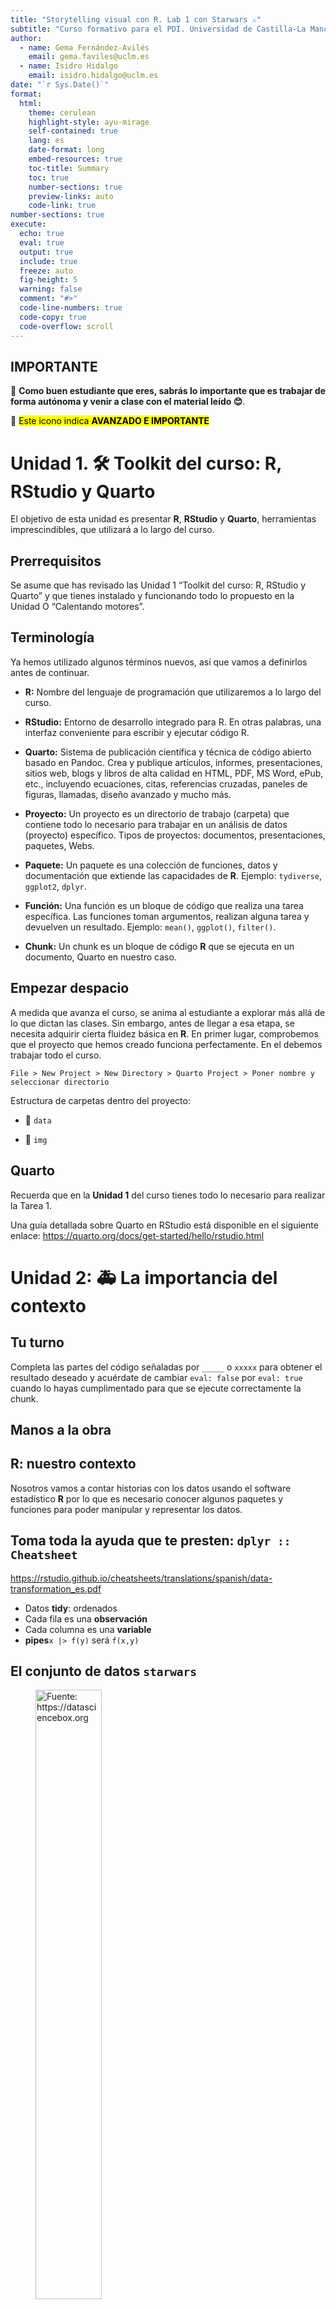 ---
title: "Storytelling visual con R. Lab 1 con Starwars ⚔"
subtitle: "Curso formativo para el PDI. Universidad de Castilla-La Mancha"
author:   
  - name: Gema Fernández-Avilés 
    email: gema.faviles@uclm.es
  - name: Isidro Hidalgo
    email: isidro.hidalgo@uclm.es 
date: "`r Sys.Date()`"
format:
  html:
    theme: cerulean
    highlight-style: ayu-mirage
    self-contained: true
    lang: es
    date-format: long
    embed-resources: true
    toc-title: Summary
    toc: true
    number-sections: true
    preview-links: auto
    code-link: true
number-sections: true
execute:
  echo: true
  eval: true
  output: true
  include: true
  freeze: auto
  fig-height: 5
  warning: false
  comment: "#>"
  code-line-numbers: true
  code-copy: true
  code-overflow: scroll
---



::: {.callout-warning}
## IMPORTANTE

📕 **Como buen estudiante que eres, sabrás lo importante que es trabajar de forma autónoma y venir a clase con el material leído 😊**. 

🦄 <mark> Este icono indica **AVANZADO E IMPORTANTE**</mark>

:::



# Unidad 1. 🛠 Toolkit del curso: R, RStudio y Quarto

El objetivo de esta unidad es presentar **R**, **RStudio** y **Quarto**, herramientas imprescindibles, que utilizará a lo largo del curso.


## Prerrequisitos  

Se asume que has revisado las Unidad 1 "Toolkit del curso: R, RStudio y Quarto" y que tienes instalado y funcionando todo lo propuesto en la Unidad O "Calentando motores".

## Terminología

Ya hemos utilizado algunos términos nuevos, así que vamos a definirlos antes de continuar.

- **R:** Nombre del lenguaje de programación que utilizaremos a lo largo del curso.

- **RStudio:** Entorno de desarrollo integrado para R.
    En otras palabras, una interfaz conveniente para escribir y ejecutar código R.

- **Quarto:** Sistema de publicación científica y técnica de código abierto basado en Pandoc.
Crea y publique artículos, informes, presentaciones, sitios web, blogs y libros de alta calidad en HTML, PDF, MS Word, ePub, etc., incluyendo ecuaciones, citas, referencias cruzadas, paneles de figuras, llamadas, diseño avanzado y mucho más.

- **Proyecto:** Un proyecto es un directorio de trabajo (carpeta) que contiene todo lo necesario para trabajar en un análisis de datos (proyecto) específico. Tipos de proyectos: documentos, presentaciones, paquetes, Webs.

- **Paquete:** Un paquete es una colección de funciones, datos y documentación que extiende las capacidades de **R**. Ejemplo: `tydiverse`, `ggplot2`, `dplyr`.

- **Función:** Una función es un bloque de código que realiza una tarea específica. Las funciones toman argumentos, realizan alguna tarea y devuelven un resultado. Ejemplo: `mean()`, `ggplot()`, `filter()`.

- **Chunk:** Un chunk es un bloque de código **R** que se ejecuta en un documento, Quarto en nuestro caso.  


## Empezar despacio

A medida que avanza el curso, se anima al estudiante a explorar más allá de lo que dictan las clases.
Sin embargo, antes de llegar a esa etapa, se necesita adquirir cierta fluidez básica en **R**.
En primer lugar, comprobemos que el proyecto que hemos creado funciona perfectamente. En el debemos trabajar todo el curso.

`File > New Project > New Directory > Quarto Project > Poner nombre y seleccionar directorio`

Estructura de carpetas dentro del proyecto:

* 📂 `data`

* 📂 `img`

::: {.callout-note}
## Quarto

Recuerda que en la **Unidad 1** del curso tienes todo lo necesario para realizar la Tarea 1. 

Una guía detallada sobre Quarto en RStudio está disponible en el siguiente enlace: <https://quarto.org/docs/get-started/hello/rstudio.html>

:::


# Unidad 2: 🚑 La importancia del contexto

::: {.callout-warning title="Tu turno"}
## Tu turno
Completa las partes del código señaladas por `_____` o `xxxxx` para obtener el resultado deseado y acuérdate de cambiar `eval: false` por `eval: true` cuando lo hayas cumplimentado para que se ejecute correctamente la chunk.
:::

## Manos a la obra 

::: {.callout-note}
## R: nuestro contexto

Nosotros vamos a contar historias con los datos usando el software 
estadístico **R** por lo que es necesario conocer algunos paquetes y funciones
para poder manipular y representar los datos.
:::

## Toma toda la ayuda que te presten: `dplyr :: Cheatsheet`

<https://rstudio.github.io/cheatsheets/translations/spanish/data-transformation_es.pdf>

- Datos **tidy**: ordenados
- Cada fila es una **observación**
- Cada columna es una **variable**
- **pipes**` x |> f(y)` será `f(x,y)`


## El conjunto de datos `starwars`

![**Fuente: https://datasciencebox.org**](img/starwars-dataset.png){width="50%"}




## Nuestra filosofía: *learning by doing*


**Paso 1** Cargamos los datos `starwars` contenidos en el paquete `dplyr`.

```{r carga-datos-starwars}
library("dplyr")
starwars
```


**Paso 2** ¿Cuántas columnas (variables) tiene?
```{r sw-ncol}
ncol(starwars)
```

**Paso 3** ¿Cuántas filas (observaciones) tiene?
```{r sw-nrow}
nrow(starwars)
```

**Paso 4** ¿Cuál es la dimensión del dataset?
```{r sw-dim}
dim(starwars)
```


**Paso 5** ¿Cómo extraer una **variable** del `data.frame`? 

Opción 1: formato tidy
```{r}
#| eval: false
nombre_dataframe |> select(nombre_variable)
```

Opción 2: Con el operador `$`

```{r}
#| eval: false
nombre_dataframe$nombre_variable
```

::: {.callout-important title="Tu turno"}
Selecciona la variable `name` del conjunto de datos `starwars`.
:::

```{r}
# Tu código R aquí
```

**Paso 6** Para asignar "algo" (la variable `name`) a "algo" (el objeto `sw_name`) se utiliza el operador `<-`.

```{r sw-variable-name}
sw_name <- starwars$name
```


::: {.callout-note}
## Operador `<-`

El operador `<-` asigna al "símbolo" que hay a su izquierda el resultado
de la expresión que hay a su derecha. El operador `=` funciona "igual" que `<-`. 
:::



**Paso 7** ¿Como extraer una observación del conjunto de datos?

```{r sw-obsev}
#| eval: false
nombre_dataframe|>
  filter(nombre_variable == "nombre_observacion")
```

::: {.callout-important title="Tu turno"}
Selecciona una observación (el bueno), `Luke Skywalker`, filtrando por el nombre en la variable `name` del conjunto `starwars`
:::


```{r sw-obsev-luke-skywalker}
# Tu código R aquí
```


**Paso 8** Exploración del dataset `starwars` de un **vistazo** (con la función `skim()` de la librería `skimr`):

```{r sw-explora}
skimr::skim(starwars)
```






# Unidad 3. 📊 La elección de un gráfico efectivo: From data to viz


::: {.callout-warning}
## ¿Cómo visualizar con la función `ggplot()` del paquete `ggplot2`? Recuerda: 

<mark> **Paso 1** Cargar el paquete `ggplot` con la función `library()`. </mark>

```{r ggplot-library, eval=FALSE}
library(ggplot2)
```


<mark> **Paso 2** Utilizar la función `ggplot()`. </mark>

```{r ggplot-teoria, eval=FALSE}
ggplot(data = nuestro_dataset, 
       mapping = aes(x = x-variable, y = y-variable)) +
   geom_xxx() +
   otras opciones
```

:::


## ¿Cómo describirías la relación entre la masa (`mass`) y la altura (`height`) de los personajes de Starwars (`starwars`) mediante una visualización? 


## Paso a paso  🐾

**Paso 🐾1.** El primer argumento de `ggplot()` es el conjunto de datos que se utilizará en el gráfico 

```{r}
#| eval: false
_______(ggplot2)
_______(data = starwars) 
```


**Paso 🐾2.** Indicamos a `ggplot()` cómo se representará visualmente la información de nuestros datos. El argumento `mapping` define cómo se asignan las variables del conjunto de datos a las propiedades visuales (estéticas) del gráfico. Los argumentos `x` e `y` de `aes()` especifican qué variables mapear en los ejes `x` e `y`. Asignaremos `height` a la estética `x` y `mass` a la estética `y`.

```{r starwars2-2}
#| eval: false
ggplot(data = starwars,
       mapping = aes(x = _______, y = ______)) 
```


**Paso 🐾3.** Necesitamos definir un **geom**: el objeto geométrico que un gráfico utiliza para representar los datos. Estos objetos geométricos están disponibles en `ggplot2` con funciones que empiezan por **geom_**.

Los gráficos de barras utilizan `geom_bar()`, los gráficos de líneas utilizan `geom_line()`, los boxplots utilizan `geom_boxplot()`, los scatterplots utilizan `geom_point()`, etc.

```{r starwars2-3}
#| eval: false
ggplot(data = starwars,
       mapping = aes(x = height, y = mass)) + 
  geom_xxxx() 
```


**Paso 🐾4.** Añade la variable `gender` en `aes()` para visualizar el género de cada observación

```{r starwars2-4 }
#| eval: false
ggplot(data = starwars,
       mapping = aes(x = height,
                     y = mass,
                     colour = ______)) + 
  geom_point()
```



**Paso 🐾5.** Añadimos título al gráfico: `"Mass vs. height of Starwars characters"` 

```{r starwars2-5}
#| eval: false
ggplot(data = starwars,
       mapping = aes(x = height,
                     y = mass,
                     colour =gender)) +
  geom_point() +
  labs(title = "_________________________")
```


**Paso 🐾6.** Añadimos el subtítulo `"by gender"`

```{r starwars2-6}
#| eval: false
ggplot(data = starwars,
       mapping = aes(x = height,
                     y = mass,
                     colour = gender)) +
  geom_point() +
  labs(title = "Mass vs. height of Starwars characters",
       subtitle = "_______________")
```




**Paso 🐾7.** Etiquetamos los ejes `x` e `y` como con las siguiente expresiones: `x = "Height (cm)"`, `y = "Weight (kg)"`, respectivamente.

```{r starwars2-7}
#| eval: false
ggplot(data = starwars,
       mapping = aes(x = height,
                     y = mass,
                     colour = gender)) +
  geom_point() +
  labs(title = "Mass vs. height of Starwars characters",
       subtitle = "by gender",
       x = "_______", 
       y = "______")
```




**Paso 🐾8.** Finalmente, etiquetamos la leyenda con la expresión: `Gender`.

```{r starwars2-8 }
#| eval: false
ggplot(data = starwars,
       mapping = aes(x = height,
                     y = mass,
                     colour = gender)) +
  geom_point() +
  labs(title = "Mass vs. height of Starwars characters",
       subtitle = "by gender",
       x = "Height (cm)", 
       y = "Weight (kg)",
       colour = "______")
```



## Aesthetics (estética) 👸

```{r aes-col, eval= FALSE }
ggplot(data = starwars,
       mapping = aes(x = height,
                     y = mass,
                     colour = xxxxx,
                     shape = xxxxx,
                     size = xxxxx,
                     alpha = xxxxx)
       ) +
  geom_point()
```

![](img/logos_finan.png){align="right"}
